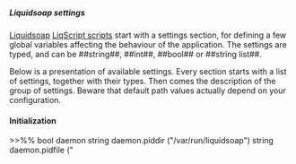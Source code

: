 =====Liquidsoap settings=====

[[Liquidsoap]] [[LiqScript scripts]] start with a settings section, for defining a few global variables affecting the behaviour of the application. The settings are typed, and can be ##string##, ##int##, ##bool## or ##string list##.

Below is a presentation of available settings. Every section starts with a list of settings, together with their types. Then comes the description of the group of settings. Beware that default path values actually depend on your configuration.

====Initialization====

>>%%
bool    daemon
string  daemon.piddir  ("/var/run/liquidsoap")
string  daemon.pidfile ("<script>.pid")
%%
>>

Liquidsoap can detach and run as a daemon, if the ##daemon## flag is set. In that case it will put the PID of the daemon process in ##<daemon.piddir>/<daemon.pidfile>##.::c::

====Logging====

>>%%
string    log.file     ("<scriptname>.log")
string    log.dir      ("/var/log/liquidsoap")
int       log.level    (3)
bool      log.stdout   (false)
%%
::c::>>When executing a script file, [[Liquidsoap]] logs some information in ##<log.dir>/<log.file>##.

It is often useful while debugging to directly see on the log on the standard output. The ""<code>log.stdout</code>"" can be set to ""<code>true</code>"" to achieve that.

Finally you can tweak the amount of information by changing the log levels. The higher it is, the more info you get. Log level 1 is for errors, 2 for warnings, 3 for information, 4 for annoying information, etc. ""<code>log.level</code>"" is the default level, you can also filter your logs more specifically using the label-specific ""<code>log.level.[label]</code>"" settings.::c::

====Server====

>>%%
bool   telnet              (false)
int    telnet.port         (1234)
string telnet.bind_addr    ("127.0.0.1")

bool   socket              (false)
int    telnet.port         (1234)
string socket.file         ("<pid>.socket")
string socket.dir          ("/var/run/liquidsoap")
%%
::c::>>You can interact with a running instance of liquidsoap using a simple text-based protocol using two methods.

If you set ##telnet## to true you will be able to connect via TCP to liquidsoap on port ##telnet.port## from machines in the domain ##telnet.bind_addr##. The telnet command is particularly useful here, as well as the various telnet modules in script languages.

If you set ##socket## to true you will be able to interact using the same protocol but through a UNIX domain socket ##<socket.dir>/<socket.file>##. The main advantage of this method is that you can restrict the access to the socket more precisely, using the permissions setting (which is up to umask). A useful command for interacting through a UNIX domain socket is ##socat stdin unix:<socket path>##.::c::

====Audio format====

>>%%
int     frame.channels            (2)
int     frame.samplerate          (44100)
int     frame.size                (1024)
%%
>>These settings describe the internal PCM format used by liquidsoap. The stream is processed frame by frame. Changing the frame size has an effet on latency and can help to get liquidsoap and ALSA agree on a same format in order to run synchronously (better latency again).
::c::

====Alsa====

>>%%
float   alsa.buffer_duration        (4.)
int     alsa.periods                (5)
%%
>>Those settings define some parameters for Alsa. The buffer duration is only used for ALSA buffered I/O, and affects the latency. Get more info on the efficient unbuffered ALSA I/O in the [[LiqExamples cookbook]].::c::

====Misc====

>>%%
list    tag.encodings             (["UTF-8";"ISO-8859-1"])
float   decoding.buffer.length    (10.)
%%
>>If your liquidsoap has charset reencoding support (using Camomile), then ##tag.encodings## is used to guess the encoding of strings.
The next settings are really low-level, and one should rarely need to change them.

For some features (typically ##fade.out()## and ##cross()##) Liquidsoap needs to know precisely the remaining time in a track. It only roughly evaluates it at the beginning of a file, but it has to be precise at the end. This is done by decoding data in advance in a buffer of duration ##decoding.buffer.length## seconds (defaults to 10). In a nutshell, if you use cross-fadings or fade-outs with a maximum duration of D, you should set the buffer's length to D too for perfect precision. However, it has a little cost on opening of a file while the buffer is filled, so be careful if you're short of computing power.::c::

====Root process====

>>%%
float   max_latency      (60.)
bool    root.sync        (true)
%%
>>Sometimes, liquidsoap may get a bit late, in which case it'll run faster for a while to fill the gap. But when the latency is higher than ##max_latency## seconds (defaults to 60), it'll restart all the outputs in order to cancel the latency. It shouldn't happen much, but it's there just in case.

The ##root.sync## flag tells whether liquidsoap should take care of respecting real-time or not. Disabling it can be used for debugging or profiling, in order to have liquidsoap process data as fast as possible -- but it will flood any realtime output, like icecast, alsa or ao. It is also automatically disabled by the unbuffered ALSA I/O.::c::


====Jack====

>>%%
string  jack.client_name     ("liquidsoap-<pid>")
%%
>>If you have enabled the (experimental) jack support, ##jack.client_name## defines the name [[Liquidsoap]] gives when connecting to the Jack server.::c::